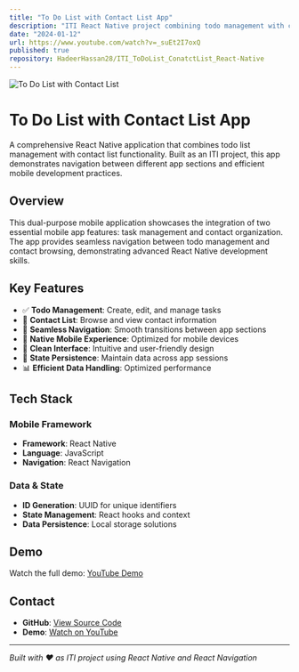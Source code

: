 ```yaml
---
title: "To Do List with Contact List App"
description: "ITI React Native project combining todo management with contact list functionality"
date: "2024-01-12"
url: https://www.youtube.com/watch?v=_suEt2I7oxQ
published: true
repository: HadeerHassan28/ITI_ToDoList_ConatctList_React-Native
---
```


![To Do List with Contact List](/project-imges/toDoListContactList.png)

# To Do List with Contact List App

A comprehensive React Native application that combines todo list management with contact list functionality. Built as an ITI project, this app demonstrates navigation between different app sections and efficient mobile development practices.

## Overview

This dual-purpose mobile application showcases the integration of two essential mobile app features: task management and contact organization. The app provides seamless navigation between todo management and contact browsing, demonstrating advanced React Native development skills.

## Key Features

- ✅ **Todo Management**: Create, edit, and manage tasks
- 👥 **Contact List**: Browse and view contact information
- 🧭 **Seamless Navigation**: Smooth transitions between app sections
- 📱 **Native Mobile Experience**: Optimized for mobile devices
- 🎨 **Clean Interface**: Intuitive and user-friendly design
- 🔄 **State Persistence**: Maintain data across app sessions
- 📊 **Efficient Data Handling**: Optimized performance

## Tech Stack

### Mobile Framework
- **Framework**: React Native
- **Language**: JavaScript
- **Navigation**: React Navigation

### Data & State
- **ID Generation**: UUID for unique identifiers
- **State Management**: React hooks and context
- **Data Persistence**: Local storage solutions

## Demo

Watch the full demo: [YouTube Demo](https://www.youtube.com/watch?v=_suEt2I7oxQ)

## Contact

- **GitHub**: [View Source Code](https://github.com/HadeerHassan28/ITI_ToDoList_ConatctList_React-Native)
- **Demo**: [Watch on YouTube](https://www.youtube.com/watch?v=_suEt2I7oxQ)

---

*Built with ❤️ as ITI project using React Native and React Navigation*